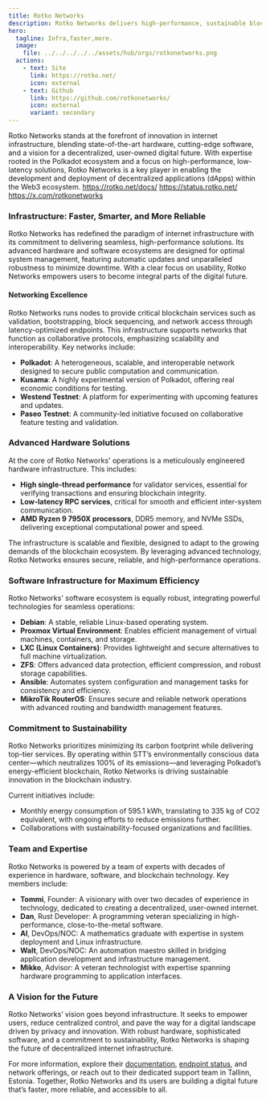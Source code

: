 ```yaml
---
title: Rotko Networks
description: Rotko Networks delivers high-performance, sustainable blockchain infrastructure with cutting-edge hardware and software for the Web3 ecosystem.
hero:
  tagline: Infra,faster,more.
  image: 
    file: ../../../../../assets/hub/orgs/rotkonetworks.png
  actions:
    - text: Site
      link: https://rotko.net/
      icon: external
    - text: Github
      link: https://github.com/rotkonetworks/
      icon: external
      variant: secondary
---
```


Rotko Networks stands at the forefront of innovation in internet infrastructure, blending state-of-the-art hardware, cutting-edge software, and a vision for a decentralized, user-owned digital future. With expertise rooted in the Polkadot ecosystem and a focus on high-performance, low-latency solutions, Rotko Networks is a key player in enabling the development and deployment of decentralized applications (dApps) within the Web3 ecosystem.
https://rotko.net/docs/
https://status.rotko.net/
https://x.com/rotkonetworks
### Infrastructure: Faster, Smarter, and More Reliable
Rotko Networks has redefined the paradigm of internet infrastructure with its commitment to delivering seamless, high-performance solutions. Its advanced hardware and software ecosystems are designed for optimal system management, featuring automatic updates and unparalleled robustness to minimize downtime. With a clear focus on usability, Rotko Networks empowers users to become integral parts of the digital future.

#### Networking Excellence
Rotko Networks runs nodes to provide critical blockchain services such as validation, bootstrapping, block sequencing, and network access through latency-optimized endpoints. This infrastructure supports networks that function as collaborative protocols, emphasizing scalability and interoperability.
Key networks include:
- **Polkadot**: A heterogeneous, scalable, and interoperable network designed to secure public computation and communication.
- **Kusama**: A highly experimental version of Polkadot, offering real economic conditions for testing.
- **Westend Testnet**: A platform for experimenting with upcoming features and updates.
- **Paseo Testnet**: A community-led initiative focused on collaborative feature testing and validation.

### Advanced Hardware Solutions
At the core of Rotko Networks' operations is a meticulously engineered hardware infrastructure. This includes:
- **High single-thread performance** for validator services, essential for verifying transactions and ensuring blockchain integrity.
- **Low-latency RPC services**, critical for smooth and efficient inter-system communication.
- **AMD Ryzen 9 7950X processors**, DDR5 memory, and NVMe SSDs, delivering exceptional computational power and speed.

The infrastructure is scalable and flexible, designed to adapt to the growing demands of the blockchain ecosystem. By leveraging advanced technology, Rotko Networks ensures secure, reliable, and high-performance operations.

### Software Infrastructure for Maximum Efficiency
Rotko Networks' software ecosystem is equally robust, integrating powerful technologies for seamless operations:
- **Debian**: A stable, reliable Linux-based operating system.
- **Proxmox Virtual Environment**: Enables efficient management of virtual machines, containers, and storage.
- **LXC (Linux Containers)**: Provides lightweight and secure alternatives to full machine virtualization.
- **ZFS**: Offers advanced data protection, efficient compression, and robust storage capabilities.
- **Ansible**: Automates system configuration and management tasks for consistency and efficiency.
- **MikroTik RouterOS**: Ensures secure and reliable network operations with advanced routing and bandwidth management features.

### Commitment to Sustainability
Rotko Networks prioritizes minimizing its carbon footprint while delivering top-tier services. By operating within STT’s environmentally conscious data center—which neutralizes 100% of its emissions—and leveraging Polkadot’s energy-efficient blockchain, Rotko Networks is driving sustainable innovation in the blockchain industry.

Current initiatives include:
- Monthly energy consumption of 595.1 kWh, translating to 335 kg of CO2 equivalent, with ongoing efforts to reduce emissions further.
- Collaborations with sustainability-focused organizations and facilities.

### Team and Expertise
Rotko Networks is powered by a team of experts with decades of experience in hardware, software, and blockchain technology. Key members include:
- **Tommi**, Founder: A visionary with over two decades of experience in technology, dedicated to creating a decentralized, user-owned internet.
- **Dan**, Rust Developer: A programming veteran specializing in high-performance, close-to-the-metal software.
- **Al**, DevOps/NOC: A mathematics graduate with expertise in system deployment and Linux infrastructure.
- **Walt**, DevOps/NOC: An automation maestro skilled in bridging application development and infrastructure management.
- **Mikko**, Advisor: A veteran technologist with expertise spanning hardware programming to application interfaces.

### A Vision for the Future
Rotko Networks’ vision goes beyond infrastructure. It seeks to empower users, reduce centralized control, and pave the way for a digital landscape driven by privacy and innovation. With robust hardware, sophisticated software, and a commitment to sustainability, Rotko Networks is shaping the future of decentralized internet infrastructure.

For more information, explore their [documentation](https://rotko.net/docs/), [endpoint status](https://status.rotko.net/), and network offerings, or reach out to their dedicated support team in Tallinn, Estonia. Together, Rotko Networks and its users are building a digital future that’s faster, more reliable, and accessible to all.
